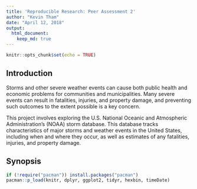 ```yaml
---
title: 'Reproducible Research: Peer Assessment 2'
author: "Kevin Tham"
date: "April 12, 2018"
output:
  html_document:
    keep_md: true
---
```


```r
knitr::opts_chunk$set(echo = TRUE)
```

## Introduction

Storms and other severe weather events can cause both public health and economic problems for communities and municipalities. Many severe events can result in fatalities, injuries, and property damage, and preventing such outcomes to the extent possible is a key concern.

This project involves exploring the U.S. National Oceanic and Atmospheric Administration's (NOAA) storm database. This database tracks characteristics of major storms and weather events in the United States, including when and where they occur, as well as estimates of any fatalities, injuries, and property damage.

## Synopsis

```r
if (!require("pacman")) install.packages("pacman")
pacman::p_load(knitr, dplyr, ggplot2, tidyr, hexbin, timeDate)
```